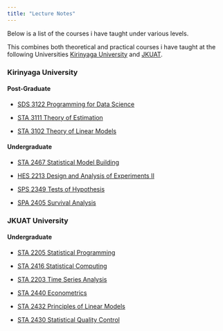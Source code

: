 ```yaml
---
title: "Lecture Notes"
---
```


Below is a list of the courses i have taught under various levels.

This combines both theoretical and practical courses i have taught at the following Universities [Kirinyaga University](https://www.kyu.ac.ke/) and [JKUAT](https://www.jkuat.ac.ke/).

::: {.grid .course-details .course-details-smaller}
::: g-col-6
### Kirinyaga University

#### Post-Graduate

-   [SDS 3122 Programming for Data Science](teaching/sds3122.qmd)

-   [STA 3111 Theory of Estimation]()

-   [STA 3102 Theory of Linear Models]()

#### Undergraduate

-   [STA 2467 Statistical Model Building]()

-   [HES 2213 Design and Analysis of Experiments II]()

-   [SPS 2349 Tests of Hypothesis]()

-   [SPA 2405 Survival Analysis]()
:::

::: g-col-6
### JKUAT University

#### Undergraduate

-   [STA 2205 Statistical Programming]()

-   [STA 2416 Statistical Computing]()

-   [STA 2203 Time Series Analysis]()

-   [STA 2440 Econometrics]()

-   [STA 2432 Principles of Linear Models]()

-   [STA 2430 Statistical Quality Control]()
:::
:::
